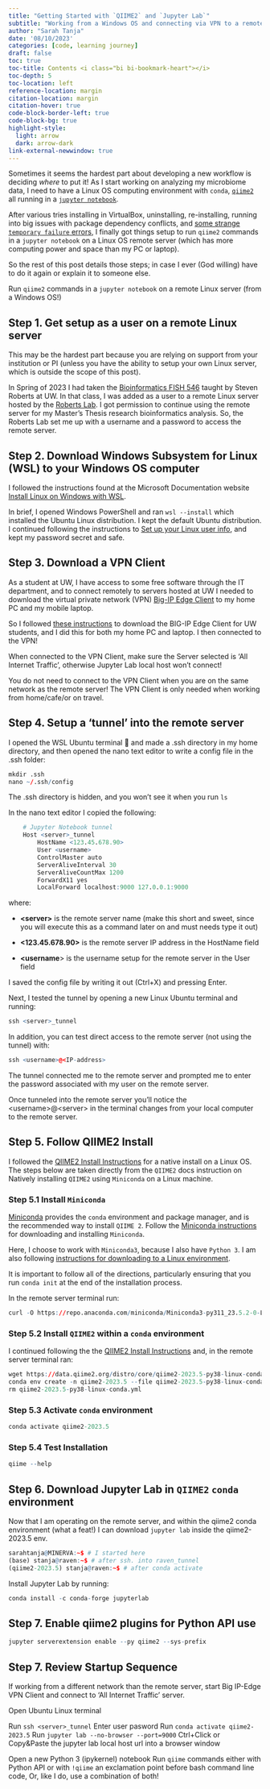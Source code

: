 ```yaml
---
title: "Getting Started with `QIIME2` and `Jupyter Lab`"
subtitle: "Working from a Windows OS and connecting via VPN to a remote server"
author: "Sarah Tanja"
date: '08/10/2023'
categories: [code, learning journey]
draft: false
toc: true
toc-title: Contents <i class="bi bi-bookmark-heart"></i>
toc-depth: 5
toc-location: left
reference-location: margin
citation-location: margin
citation-hover: true
code-block-border-left: true
code-block-bg: true
highlight-style: 
  light: arrow
  dark: arrow-dark
link-external-newwindow: true
---
```


Sometimes it seems the hardest part about developing a new workflow is deciding *where* to put it! As I start working on analyzing my microbiome data, I need to have a Linux OS computing environment with `conda`, [`qiime2`](https://qiime2.org/) all running in a [`jupyter notebook`](https://jupyter.org/).

After various tries installing in VirtualBox, uninstalling, re-installing, running into big issues with package dependency conflicts, and [some strange `temporary failure` errors](https://forum.qiime2.org/t/temporary-failure-in-name-resolution-wget-unable-to-resolve-host-address-data-qiime2-org/27193), I finally got things setup to run `qiime2` commands in a `jupyter notebook` on a Linux OS remote server (which has more computing power and space than my PC or laptop).

So the rest of this post details those steps; in case I ever (God willing) have to do it again or explain it to someone else.

::: {.callout-note title="Objective"}
Run `qiime2` commands in a `jupyter notebook` on a remote Linux server (from a Windows OS!)
:::

## Step 1. Get setup as a user on a remote Linux server

This may be the hardest part because you are relying on support from your institution or PI (unless you have the ability to setup your own Linux server, which is outside the scope of this post).

In Spring of 2023 I had taken the [Bioinformatics FISH 546](https://sr320.github.io/course-fish546-2023/schedule.html) taught by Steven Roberts at UW. In that class, I was added as a user to a remote Linux server hosted by the [Roberts Lab](https://robertslab.github.io/resources/). I got permission to continue using the remote server for my Master's Thesis research bioinformatics analysis. So, the Roberts Lab set me up with a username and a password to access the remote server.

## Step 2. Download Windows Subsystem for Linux (WSL) to your Windows OS computer

I followed the instructions found at the Microsoft Documentation website [Install Linux on Windows with WSL](https://learn.microsoft.com/en-us/windows/wsl/install).

In brief, I opened Windows PowerShell and ran `wsl --install` which installed the Ubuntu Linux distribution. I kept the default Ubuntu distribution. I continued following the instructions to [Set up your Linux user info](https://learn.microsoft.com/en-us/windows/wsl/install#:~:text=use%20with%20WSL.-,Set%20up%20your%20Linux%20user%20info,-Once%20you%20have), and kept my password secret and safe.

## Step 3. Download a VPN Client

As a student at UW, I have access to some free software through the IT department, and to connect remotely to servers hosted at UW I needed to download the virtual private network (VPN) [Big-IP Edge Client](https://www.lib.washington.edu/help/connect/husky-onnet) to my home PC and my mobile laptop.

So I followed [these instructions](https://www.lib.washington.edu/help/connect/husky-onnet) to download the BIG-IP Edge Client for UW students, and I did this for both my home PC and laptop. I then connected to the VPN!

::: callout-important
When connected to the VPN Client, make sure the Server selected is 'All Internet Traffic', otherwise Jupyter Lab local host won't connect!
:::

::: callout-important
You do not need to connect to the VPN Client when you are on the same network as the remote server! The VPN Client is only needed when working from home/cafe/or on travel.
:::

## Step 4. Setup a 'tunnel' into the remote server

I opened the WSL Ubuntu terminal 🐧 and made a .ssh directory in my home directory, and then opened the nano text editor to write a config file in the .ssh folder:

```r
mkdir .ssh
nano ~/.ssh/config
```

::: callout-tip
The .ssh directory is hidden, and you won't see it when you run `ls`
:::

In the nano text editor I copied the following:

```r
    # Jupyter Notebook tunnel
    Host <server>_tunnel
        HostName <123.45.678.90>
        User <username>
        ControlMaster auto
        ServerAliveInterval 30
        ServerAliveCountMax 1200
        ForwardX11 yes
        LocalForward localhost:9000 127.0.0.1:9000
```

where:

-   **\<server\>** is the remote server name (make this short and sweet, since you will execute this as a command later on and must needs type it out)

-   **\<123.45.678.90\>** is the remote server IP address in the HostName field

-   **\<username**\> is the username setup for the remote server in the User field

I saved the config file by writing it out (Ctrl+X) and pressing Enter.

Next, I tested the tunnel by opening a new Linux Ubuntu terminal and running:

```r
ssh <server>_tunnel
```

In addition, you can test direct access to the remote server (not using the tunnel) with:

```r
ssh <username>@<IP-address>
```

The tunnel connected me to the remote server and prompted me to enter the password associated with my user on the remote server.

::: callout-tip
Once tunneled into the remote server you'll notice the \<username\>\@\<server\> in the terminal changes from your local computer to the remote server.
:::

## Step 5. Follow QIIME2 Install

I followed the [QIIME2 Install Instructions](https://docs.qiime2.org/2023.5/install/native/) for a native install on a Linux OS. The steps below are taken directly from the `QIIME2` docs instruction on Natively installing `QIIME2` using `Miniconda` on a Linux machine.

### Step 5.1 Install `Miniconda`

[Miniconda](https://docs.conda.io/en/latest/miniconda.html) provides the `conda` environment and package manager, and is the recommended way to install `QIIME 2`. Follow the [Miniconda instructions](https://conda.io/projects/conda/en/latest/user-guide/install/index.html) for downloading and installing `Miniconda`.

Here, I choose to work with `Miniconda3`, because I also have `Python 3`. I am also following [instructions for downloading to a Linux environment](https://conda.io/projects/conda/en/latest/user-guide/install/linux.html).

::: callout-important
It is important to follow all of the directions, particularly ensuring that you run `conda init` at the end of the installation process.
:::

In the remote server terminal run:

```r
curl -O https://repo.anaconda.com/miniconda/Miniconda3-py311_23.5.2-0-Linux-x86_64.sh
```

### Step 5.2 Install `QIIME2` within a `conda` environment

I continued following the the [QIIME2 Install Instructions](https://docs.qiime2.org/2023.5/install/native/) and, in the remote server terminal ran:

```r
wget https://data.qiime2.org/distro/core/qiime2-2023.5-py38-linux-conda.yml
conda env create -n qiime2-2023.5 --file qiime2-2023.5-py38-linux-conda.yml
rm qiime2-2023.5-py38-linux-conda.yml
```

### Step 5.3 Activate `conda` environment

```r
conda activate qiime2-2023.5
```

### Step 5.4 Test Installation

```r
qiime --help
```

## Step 6. Download Jupyter Lab in `QIIME2` `conda` environment

Now that I am operating on the remote server, and within the qiime2 conda environment (what a feat!) I can download `jupyter lab` inside the qiime2-2023.5 env.

```r
sarahtanja@MINERVA:~$ # I started here
(base) stanja@raven:~$ # after ssh. into raven_tunnel
(qiime2-2023.5) stanja@raven:~$ # after conda activate
```

Install Jupyter Lab by running:

```r
conda install -c conda-forge jupyterlab
```

## Step 7. Enable qiime2 plugins for Python API use

```r
jupyter serverextension enable --py qiime2 --sys-prefix
```

## Step 7. Review Startup Sequence

If working from a different network than the remote server, start Big IP-Edge VPN Client and connect to 'All Internet Traffic' server.

Open Ubuntu Linux terminal

Run `ssh <server>_tunnel` Enter user pasword Run `conda activate qiime2-2023.5` Run `jupyter lab --no-browser --port=9000` Ctrl+Click or Copy&Paste the jupyter lab local host url into a browser window

Open a new Python 3 (ipykernel) notebook Run `qiime` commands either with Python API or with `!qiime` an exclamation point before bash command line code, Or, like I do, use a combination of both!
